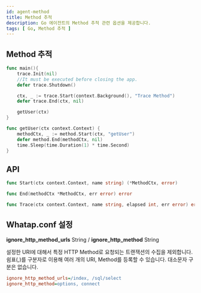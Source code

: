 ```yaml
---
id: agent-method
title: Method 추적
description: Go 에이전트의 Method 추적 관련 옵션을 제공합니다.
tags: [ Go, Method 추적 ]
---
```


## Method 추적

```go title='GO'
func main(){
    trace.Init(nil)
    //It must be executed before closing the app.
    defer trace.Shutdown()

    ctx, _ := trace.Start(context.Background(), "Trace Method")
    defer trace.End(ctx, nil)

    getUser(ctx)
}

func getUser(ctx context.Context) {
    methodCtx, _ := method.Start(ctx, "getUser")
    defer method.End(methodCtx, nil)
    time.Sleep(time.Duration(1) * time.Second)
}
```

## API

```go title='GO'
func Start(ctx context.Context, name string) (*MethodCtx, error)

func End(methodCtx *MethodCtx, err error) error

func Trace(ctx context.Context, name string, elapsed int, err error) error
```

## Whatap.conf 설정

**ignore_http_method_urls** <span class='type'>String</span> / **ignore_http_method** <span class='type'>String</span>

설정한 URI에 대해서 특정 HTTP Method로 요청되는 트랜잭션의 수집을 제외합니다. 쉼표(,)를 구분자로 이용해 여러 개의 URI, Method를 등록할 수 있습니다. 대소문자 구분은 없습니다.

```ini title='whatap.conf'
ignore_http_method_urls=/index, /sql/select
ignore_http_method=options, connect
```
